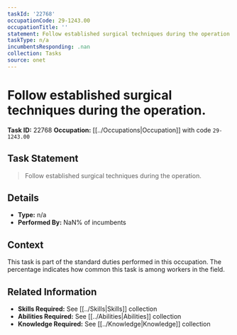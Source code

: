 ```yaml
---
taskId: '22768'
occupationCode: 29-1243.00
occupationTitle: ''
statement: Follow established surgical techniques during the operation.
taskType: n/a
incumbentsResponding: .nan
collection: Tasks
source: onet
---
```

# Follow established surgical techniques during the operation.

**Task ID:** 22768
**Occupation:** [[../Occupations|Occupation]] with code `29-1243.00`

## Task Statement

> Follow established surgical techniques during the operation.

## Details

- **Type:** n/a
- **Performed By:** NaN% of incumbents

## Context

This task is part of the standard duties performed in this occupation. The percentage indicates how common this task is among workers in the field.

## Related Information

- **Skills Required:** See [[../Skills|Skills]] collection
- **Abilities Required:** See [[../Abilities|Abilities]] collection
- **Knowledge Required:** See [[../Knowledge|Knowledge]] collection
